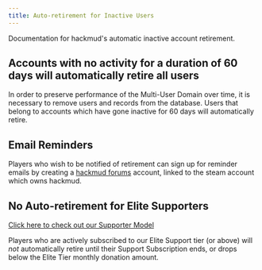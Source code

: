 ```yaml
---
title: Auto-retirement for Inactive Users
---
```


Documentation for hackmud's automatic inactive account retirement.

## Accounts with no activity for a duration of 60 days will automatically retire all users

In order to preserve performance of the Multi-User Domain over time, it is necessary to remove users and records from the database. Users that belong to accounts which have gone inactive for 60 days will automatically retire.

## Email Reminders

Players who wish to be notified of retirement can sign up for reminder emails by creating a [hackmud forums](https://hackmud.com/forums) account, linked to the steam account which owns hackmud.

## No Auto-retirement for Elite Supporters

[Click here to check out our Supporter Model](https://givebutter.com/QncoAxxT2tdWf3UfJ2x95z25n1HNizxI)

Players who are actively subscribed to our Elite Support tier (or above) will _not_ automatically retire until their Support Subscription ends, or drops below the Elite Tier monthly donation amount.
